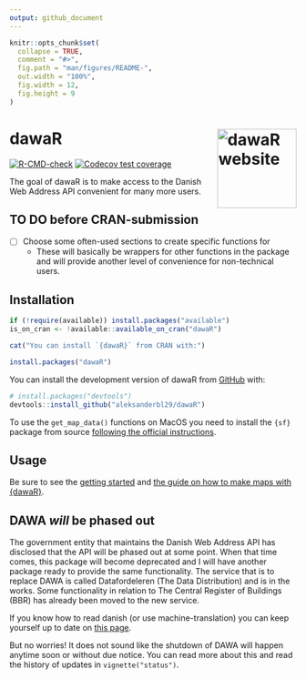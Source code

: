 ```yaml
---
output: github_document
---
```


<!-- README.md is generated from README.Rmd. Please edit that file -->

```r
knitr::opts_chunk$set(
  collapse = TRUE,
  comment = "#>",
  fig.path = "man/figures/README-",
  out.width = "100%",
  fig.width = 12,
  fig.height = 9
)
```

# dawaR <a href="http://dawar.aleksanderbl.dk/"><img src="man/figures/logo.png" align="right" height="139" alt="dawaR website" /></a>

<!-- badges: start -->
[![R-CMD-check](https://github.com/aleksanderbl29/dawaR/actions/workflows/R-CMD-check.yaml/badge.svg)](https://github.com/aleksanderbl29/dawaR/actions/workflows/R-CMD-check.yaml)
[![Codecov test coverage](https://codecov.io/gh/aleksanderbl29/dawaR/graph/badge.svg)](https://app.codecov.io/gh/aleksanderbl29/dawaR)
<!-- badges: end -->

The goal of dawaR is to make access to the Danish Web Address API convenient for many more users.

## TO DO before CRAN-submission

- [ ] Choose some often-used sections to create specific functions for
  - These will basically be wrappers for other functions in the package and will provide another level of convenience for non-technical users.

## Installation

```r
if (!require(available)) install.packages("available")
is_on_cran <- !available::available_on_cran("dawaR")
```

```r
cat("You can install `{dawaR}` from CRAN with:")
```

```r
install.packages("dawaR")
```

You can install the development version of dawaR from [GitHub](https://github.com/) with:

``` r
# install.packages("devtools")
devtools::install_github("aleksanderbl29/dawaR")
```

To use the `get_map_data()` functions on MacOS you need to install the `{sf}` package from source [following the official instructions](https://github.com/r-spatial/sf?tab=readme-ov-file#macos).

## Usage

Be sure to see the [getting started](articles/dawaR.html) and [the guide on how to make maps with {dawaR}](articles//printing_maps.html).

## DAWA *will* be phased out

The government entity that maintains the Danish Web Address API has disclosed that the API will be phased out at some point. When that time comes, this package will become deprecated and I will have another package ready to provide the same functionality. The service that is to replace DAWA is called Datafordeleren (The Data Distribution) and is in the works. Some functionality in relation to The Central Register of Buildings (BBR) has already been moved to the new service.

If you know how to read danish (or use machine-translation) you can keep yourself up to date on [this page](https://dataforsyningen.dk/data/4924).

But no worries! It does not sound like the shutdown of DAWA will happen anytime soon or without due notice. You can read more about this and read the history of updates in `vignette("status")`.
